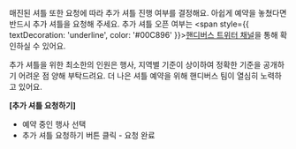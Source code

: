 매진된 셔틀 또한 요청에 따라 추가 셔틀 진행 여부를 결정해요. 아쉽게 예약을 놓쳤다면 반드시 추가 셔틀을 요청해 주세요. 추가 셔틀 오픈 여부는 <span style={{ textDecoration: 'underline', color: '#00C896' }}>[핸디버스 트위터 채널](https://x.com/Handy_Bus)</span>을 통해 확인하실 수 있어요.

추가 셔틀을 위한 최소한의 인원은 행사, 지역별 기준이 상이하여 정확한 기준을 공개하기 어려운 점 양해 부탁드려요. 더 나은 셔틀 예약을 위해 핸디버스 팀이 열심히 노력하고 있어요.

**[추가 셔틀 요청하기]**

- 예약 중인 행사 선택
- 추가 셔틀 요청하기 버튼 클릭 - 요청 완료